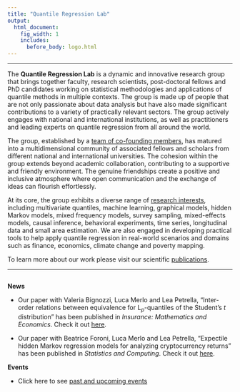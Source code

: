 ```yaml
---
title: "Quantile Regression Lab"
output:
  html_document:
    fig_width: 1
    includes:
      before_body: logo.html
---
```


------------------------------------------------------------------------

<!-- ### What we do -->

The **Quantile Regression Lab** is a dynamic and innovative research group that brings together faculty, research scientists, post-doctoral fellows and PhD candidates working on statistical methodologies and applications of quantile methods in multiple contexts. The group is made up of people that are not only passionate about data analysis but have also made significant contributions to a variety of practically relevant sectors. The group actively engages with national and international institutions, as well as practitioners and leading experts on quantile regression from all around the world.

The group, established by a [team of co-founding members](https://quantileregressionlab.github.io/people.html), has matured into a multidimensional community of associated fellows and scholars from different national and international universities. The cohesion within the group extends beyond academic collaboration, contributing to a supportive and friendly environment. The genuine friendships create a positive and inclusive atmosphere where open communication and the exchange of ideas can flourish effortlessly.

At its core, the group exhibits a diverse range of [research interests](https://quantileregressionlab.github.io/research.html), including multivariate quantiles, machine learning, graphical models, hidden Markov models, mixed frequency models, survey sampling, mixed-effects models, causal inference, behavioral experiments, time series, longitudinal data and small area estimation. We are also engaged in developing practical tools to help apply quantile regression in real-world scenarios and domains such as finance, economics, climate change and poverty mapping.

To learn more about our work please visit our scientific [publications](https://quantileregressionlab.github.io/sel_pubs.html).

<!-- team that brings together scholars from various universities across Italy and Europe. The group is dedicated to advancing quantile regression modeling in a broad range of areas, including:

-   Multivariate quantiles
-   Machine learning
-   Graphical models
-   Survey sampling
-   Mixed-effects models
-   Small area estimation

The methodologies developed by our group have been successfully applied, among other areas, to:

-   Time series analysis
-   Finance
-   Economics
-   Climate change
-   Poverty mapping

These results have been published in several scientific journals. For a complete list see the [Publication](https://quantileregressionlab.github.io/publications.html) page .
-->

------------------------------------------------------------------------

```{=html}
<!---From http://stackoverflow.com/questions/31753897/2-column-section-in-r-markdown:
Put in your css file or directly in rmarkdown--->
```
```{=html}
<style>
  .col2 {
    columns: 2 500px;         /* number of columns and width in pixels*/
    -webkit-columns: 2 500px; /* chrome, safari */
    -moz-columns: 2 500px;    /* firefox */
  }
</style>
```
::: col2
**News**

- Our paper with Valeria Bignozzi, Luca Merlo and Lea Petrella, "Inter-order relations between equivalence for L$_p$-quantiles of the Student's $t$ distribution" has been published in *Insurance: Mathematics and Economics*. Check it out [here](https://www.sciencedirect.com/science/article/pii/S0167668724000222).

- Our paper with Beatrice Foroni, Luca Merlo and Lea Petrella, "Expectile hidden Markov regression models for analyzing cryptocurrency returns" has been published in *Statistics and Computing*. Check it out [here](https://link.springer.com/article/10.1007/s11222-023-10377-2).

**Events**

- Click here to see [past and upcoming events](events.html) <br> <br>
:::

<br>

<center>

